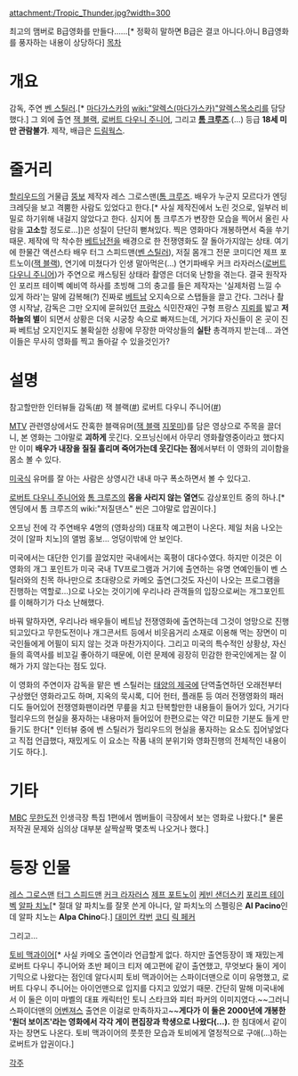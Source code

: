attachment:/Tropic_Thunder.jpg?width=300

최고의 맴버로 B급영화를 만들다......[* 정확히 말하면 B급은 결코 아니다.아니 B급영화를 풍자하는 내용이 상당하다]
[[목차]]
= 개요 =
감독, 주연 [[벤 스틸러]].[* [[마다가스카]]의 [[wiki:"알렉스(마다가스카)"알렉스]]목소리를 담당했다.]
그 외에 출연 [[잭 블랙]], [[로버트 다우니 주니어]], 그리고 '''[[톰 크루즈]]'''.(...)
등급 '''18세 미만 관람불가'''.
제작, 배급은 [[드림웍스]].

= 줄거리 =
[[할리우드]]의 거물급 [[뚱보]] 제작자 레스 그로스맨([[톰 크루즈]]. 배우가 누군지 모르다가 엔딩크레딧을 보고 격뿜한 사람도 있었다고 한다.[* 사실 제작진에서 노린 것으로, 일부러 비밀로 하기위해 내걸지 않았다고 한다. 심지어 톰 크루즈가 변장한 모습을 찍어서 올린 사람을 '''고소'''할 정도로...])은 성질이 단단히 뻗쳐있다. 찍은 영화마다 개봉하면서 죽을 쑤기 때문. 제작에 막 착수한 [[베트남전]]을 배경으로 한 전쟁영화도 잘 돌아가지않는 상태. 여기에 한물간 액션스타 배우 터그 스피드맨([[벤 스틸러]]), 저질 몸개그 전문 코미디언 제프 포트노이([[잭 블랙]]), 연기에 미쳤다가 인생 말아먹은(...) 연기파배우 커크 라자러스([[로버트 다우니 주니어]])가 주연으로 캐스팅된 상태라 촬영은 더더욱 난항을 겪는다. 결국 원작자인 포리프 테이벡 예비역 하사를 초빙해 그의 충고를 들은 제작자는 '실제처럼 느낄 수 있게 하라'는 말에 감복해(?) 진짜로 [[베트남]] 오지속으로 스탭들을 끌고 간다. 그러나 촬영 시작날, 감독은 그만 오지에 묻혀있던 [[프랑스]] 식민잔재인 구형 프랑스 [[지뢰]]를 밟고 '''저 하늘의 별'''이 되면서 상황은 더욱 시궁창 속으로 빠져드는데, 거기다 자신들이 온 곳이 진짜 베트남 오지인지도 불확실한 상황에 무장한 마약상들의 '''실탄''' 총격까지 받는데... 과연 이들은 무사히 영화를 찍고 돌아갈 수 있을것인가?

= 설명 =
참고할만한 인터뷰들
감독([http://news.maxmovie.com/movie_info/sha_news_view.asp?menuCode=4&subMenuCode=2&mi_id=MI0081589714&contain=&keyword=&page=29 #])
잭 블랙([http://news.maxmovie.com/movie_info/sha_news_view.asp?menuCode=4&subMenuCode=2&mi_id=MI0081233002&contain=&keyword=&page=29 #])
로버트 다우니 주니어([http://news.maxmovie.com/movie_info/sha_news_view.asp?menuCode=4&subMenuCode=2&mi_id=MI0081306794&contain=&keyword=&page=29 #])

[[MTV]] 관련영상에서도 잔혹한 블랙유머([[잭 블랙]] [[지못미]])를 담은 영상으로 주목을 끌더니, 본 영화는 그야말로 '''괴하게''' 웃긴다. 오프닝신에서 아무리 영화촬영중이라고 했다지만 이미 '''배우가 내장을 질질 흘리며 죽어가는데 웃긴다는 점'''에서부터 이 영화의 괴이함을 몸소 볼 수 있다.

[[미국]]식 유머를 잘 아는 사람은 상영시간 내내 마구 폭소하면서 볼 수 있다고.

[[로버트 다우니 주니어]]와 [[톰 크루즈]]의 '''몸을 사리지 않는 열연'''도 감상포인트 중의 하나.[* 엔딩에서 톰 크루즈의 wiki:"저질댄스" 씬은 그야말로 압권이다.]

오프닝 전에 각 주연배우 4명의 (영화상의) 대표작 예고편이 나온다. 제일 처음 나오는 것이 [알파 치노]의 앨범 홍보... 엉덩이밖에 안 보인다.

미국에서는 대단한 인기를 끌었지만 국내에서는 혹평이 대다수였다. 하지만 이것은 이 영화의 개그 포인트가 미국 국내 TV프로그램과 거기에 출연하는 유명 연예인들이 벤 스틸러와의 친목 하나만으로 초대량으로 카메오 출연(그것도 자신이 나오는 프로그램을 진행하는 역할로…)으로 나오는 것이기에 우리나라 관객들의 입장으로써는 개그포인트를 이해하기가 다소 난해했다.

바꿔 말하자면, 우리나라 배우들이 베트남 전쟁영화에 출연하는데 그것이 엉망으로 진행되고있다고 무한도전이나 개그콘서트 등에서 비웃음거리 소재로 이용해 먹는 장면이 미국인들에게 어필이 되지 않는 것과 마찬가지이다. 그리고 미국의 특수적인 상황상, 자신들의 흑역사를 비꼬길 좋아하기 때문에, 이런 문제에 굉장히 민감한 한국인에게는 잘 이해가 가지 않는다는 점도 있다.

이 영화의 주연이자 감독을 맡은 벤 스틸러는 [[태양의 제국]]에 단역출연하던 오래전부터 구상했던 영화라고도 하며, 지옥의 묵시록, 디어 헌터, 플래툰 등 여러 전쟁영화의 패러디도 들어있어 전쟁영화팬이라면 무릎을 치고 탄복할만한 내용들이 들어가 있다, 거기다 헐리우드의 현실을 풍자하는 내용마저 들어있어 한편으로는 약간 미묘한 기분도 들게 만들기도 한다[* 인터뷰 중에 벤 스틸러가 헐리우드의 현실을 풍자하는 요소도 집어넣었다고 직접 언급했다, 재밌게도 이 요소는 작품 내의 분위기와 영화진행의 전체적인 내용이기도 하다.].

= 기타 =
[[MBC]] [[무한도전]] 인생극장 특집 1편에서 멤버들이 극장에서 보는 영화로 나왔다.[* 물론 저작권 문제와 심의상 대부분 살짝살짝 몇초씩 나오거나 했다.]

{{{#!html
<iframe width="512" height="321" src="http://serviceapi.nmv.naver.com/flash/convertIframeTag.nhn?vid=F4FA8D7C1274946CA4FCF8B50524DA7BA02A&outKey=V1287da1b0204c487ffd667a033386a56cf0ef1e7d1edc3a9b0c067a033386a56cf0e" frameborder="no" scrolling="no"></iframe>
}}}

= 등장 인물 =
[[레스 그로스맨]]
[[터그 스피드맨]]
[[커크 라자러스]]
[[제프 포트노이]]
[[케빈 샌더스키]]
[[포리프 테이벡]]
[[알파 치노]][* 절대 알 파치노를 잘못 쓴게 아니다, 알 파치노의 스펠링은 '''Al Pacino'''인데 알파 치노는 '''Alpa Chino'''다.]
[[대미언 칵번]]
[[코디]]
[[릭 페커]]


그리고...


[[토비 맥과이어]][* 사실 카메오 출연이라 언급할게 없다. 하지만 출연등장이 꽤 재밌는게 로버트 다우니 주니어와 초반 페이크 티저 예고편에 같이 출연했고, 무엇보다 둘이 게이 기믹으로 나왔다는 점인데 알다시피 토비 맥과이어는 스파이더맨으로 이미 유명했고, 로버트 다우니 주니어는 아이언맨으로 입지를 다지고 있었기 때문. 간단히 말해 미국내에서 이 둘은 이미 마벨의 대표 캐릭터인 토니 스타크와 피터 파커의 이미지였다.~~그러니 스파이더맨의 [[어벤져스]] 출연은 이걸로 만족하자고~~'''게다가 이 둘은 2000년에 개봉한 '원더 보이즈'라는 영화에서 각각 게이 편집장과 학생으로 나왔다(...).''' 한 침대에서 같이 자는 장면도 나온다. 토비 맥과이어의 풋풋한 모습과 토비에게 열정적으로 구애(...)하는 로버트가 압권이다.]

[[각주]]

